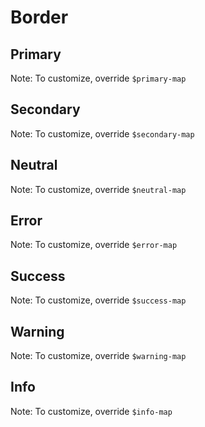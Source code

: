 

<Meta of={BorderStories} />

# Border

## Primary
Note: To customize, override `$primary-map`
<Canvas of={BorderStories.Primary} />

## Secondary
Note: To customize, override `$secondary-map`
<Canvas of={BorderStories.Secondary} />

## Neutral
Note: To customize, override `$neutral-map`
<Canvas of={BorderStories.Neutral} />

## Error
Note: To customize, override `$error-map`
<Canvas of={BorderStories.Error} />

## Success
Note: To customize, override `$success-map`
<Canvas of={BorderStories.Success} />

## Warning
Note: To customize, override `$warning-map`
<Canvas of={BorderStories.Warning} />

## Info
Note: To customize, override `$info-map`
<Canvas of={BorderStories.Info} />
